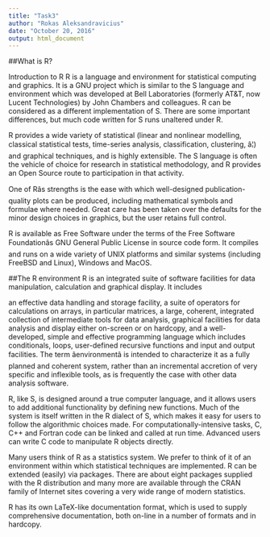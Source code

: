 ```yaml
---
title: "Task3"
author: "Rokas Aleksandravicius"
date: "October 20, 2016"
output: html_document
---
```


##What is R?

Introduction to R
R is a language and environment for statistical computing and graphics. It is a GNU project which is similar to the S language and environment which was developed at Bell Laboratories (formerly AT&T, now Lucent Technologies) by John Chambers and colleagues. R can be considered as a different implementation of S. There are some important differences, but much code written for S runs unaltered under R.

R provides a wide variety of statistical (linear and nonlinear modelling, classical statistical tests, time-series analysis, classification, clustering, â¦) and graphical techniques, and is highly extensible. The S language is often the vehicle of choice for research in statistical methodology, and R provides an Open Source route to participation in that activity.

One of Râs strengths is the ease with which well-designed publication-quality plots can be produced, including mathematical symbols and formulae where needed. Great care has been taken over the defaults for the minor design choices in graphics, but the user retains full control.

R is available as Free Software under the terms of the Free Software Foundationâs GNU General Public License in source code form. It compiles and runs on a wide variety of UNIX platforms and similar systems (including FreeBSD and Linux), Windows and MacOS.

##The R environment
R is an integrated suite of software facilities for data manipulation, calculation and graphical display. It includes

an effective data handling and storage facility,
a suite of operators for calculations on arrays, in particular matrices,
a large, coherent, integrated collection of intermediate tools for data analysis,
graphical facilities for data analysis and display either on-screen or on hardcopy, and
a well-developed, simple and effective programming language which includes conditionals, loops, user-defined recursive functions and input and output facilities.
The term âenvironmentâ is intended to characterize it as a fully planned and coherent system, rather than an incremental accretion of very specific and inflexible tools, as is frequently the case with other data analysis software.

R, like S, is designed around a true computer language, and it allows users to add additional functionality by defining new functions. Much of the system is itself written in the R dialect of S, which makes it easy for users to follow the algorithmic choices made. For computationally-intensive tasks, C, C++ and Fortran code can be linked and called at run time. Advanced users can write C code to manipulate R objects directly.

Many users think of R as a statistics system. We prefer to think of it of an environment within which statistical techniques are implemented. R can be extended (easily) via packages. There are about eight packages supplied with the R distribution and many more are available through the CRAN family of Internet sites covering a very wide range of modern statistics.

R has its own LaTeX-like documentation format, which is used to supply comprehensive documentation, both on-line in a number of formats and in hardcopy.